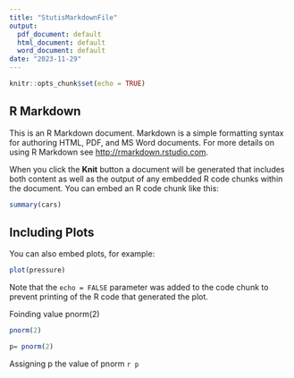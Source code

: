 ```yaml
---
title: "StutisMarkdownFile"
output:
  pdf_document: default
  html_document: default
  word_document: default
date: "2023-11-29"
---
```


```r
knitr::opts_chunk$set(echo = TRUE)
```

## R Markdown

This is an R Markdown document. Markdown is a simple formatting syntax for authoring HTML, PDF, and MS Word documents. For more details on using R Markdown see <http://rmarkdown.rstudio.com>.

When you click the **Knit** button a document will be generated that includes both content as well as the output of any embedded R code chunks within the document. You can embed an R code chunk like this:

```r
summary(cars)
```

## Including Plots

You can also embed plots, for example:

```r
plot(pressure)
```

Note that the `echo = FALSE` parameter was added to the code chunk to prevent printing of the R code that generated the plot.


Foinding value pnorm(2)
```r
pnorm(2)
```


```r
p= pnorm(2)
```

Assigning p the value of pnorm `r p`



